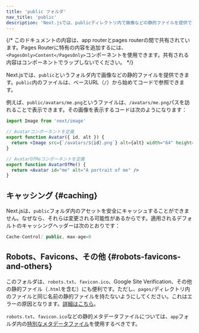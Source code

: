 ```yaml
---
title: 'public フォルダ'
nav_title: 'public'
description: 'Next.jsでは、publicディレクトリ内で画像などの静的ファイルを提供できます。ここでその仕組みを学べます。'
---
```


{/* このドキュメントの内容は、app routerとpages routerの間で共有されています。Pages Routerに特有の内容を追加するには、`<PagesOnly>Content</PagesOnly>`コンポーネントを使用できます。共有される内容はコンポーネントでラップしないでください。 */}

Next.jsでは、`public`というフォルダ内で画像などの静的ファイルを提供できます。`public`内のファイルは、ベースURL（`/`）から始めてコードで参照できます。

例えば、`public/avatars/me.png`というファイルは、`/avatars/me.png`パスを訪れることで表示できます。その画像を表示するコードは次のようになります：

```jsx title="avatar.js"
import Image from 'next/image'

// Avatarコンポーネントを定義
export function Avatar({ id, alt }) {
  return <Image src={`/avatars/${id}.png`} alt={alt} width="64" height="64" />
}

// AvatarOfMeコンポーネントを定義
export function AvatarOfMe() {
  return <Avatar id="me" alt="A portrait of me" />
}
```

## キャッシング {#caching}

Next.jsは、`public`フォルダ内のアセットを安全にキャッシュすることができません。なぜなら、それらは変更される可能性があるからです。適用されるデフォルトのキャッシングヘッダーは次のとおりです：

```jsx
Cache-Control: public, max-age=0
```

## Robots、Favicons、その他 {#robots-favicons-and-others}

<PagesOnly>

このフォルダは、`robots.txt`、`favicon.ico`、Google Site Verification、その他の静的ファイル（`.html`を含む）にも便利です。ただし、`pages/`ディレクトリ内のファイルと同じ名前の静的ファイルを持たないようにしてください。これはエラーの原因となります。[詳細はこちら](https://nextjs.org/docs/messages/conflicting-public-file-page)。

</PagesOnly>

<AppOnly>

`robots.txt`、`favicon.ico`などの静的メタデータファイルについては、`app`フォルダ内の[特別なメタデータファイル](/docs/app/api-reference/file-conventions/metadata)を使用するべきです。

</AppOnly>
